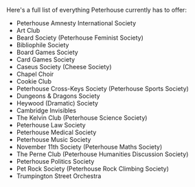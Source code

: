 
Here's a full list of everything Peterhouse currently has to offer:

- Peterhouse Amnesty International Society
- Art Club
- Beard Society (Peterhouse Feminist Society)
- Bibliophile Society
- Board Games Society
- Card Games Society
- Caseus Society (Cheese Society)
- Chapel Choir
- Cookie Club
- Peterhouse Cross-Keys Society (Peterhouse Sports Society)
- Dungeons & Dragons Society
- Heywood (Dramatic) Society
- Cambridge Invisibles
- The Kelvin Club (Peterhouse Science Society)
- Peterhouse Law Society
- Peterhouse Medical Society
- Peterhouse Music Society
- November 11th Society (Peterhouse Maths Society)
- The Perne Club (Peterhouse Humanities Discussion Society)
- Peterhouse Politics Society
- Pet Rock Society (Peterhouse Rock Climbing Society)
- Trumpington Street Orchestra